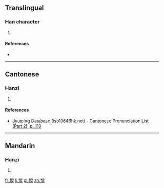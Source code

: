 ==Translingual==

===Han character===
{{Han char|rn=61|rad=心|as=11|sn=14|four=|canj=PFBG|ids=⿰忄堂}}

# {{defn|Han|sort=心11}}

====References====
* {{Han ref|kx=0401.370|dkj=11177|hdz=42345.150|uh=6186|ud=24966}}

----

==Cantonese==

===Hanzi===
{{yue-hanzi|jyut=[[caang1]]|y=chaang1}}

# {{defn|lang=yue|sort=心11}}

====References====
* [http://www.iso10646hk.net/jp/document/download.jsp Jyutping Database (iso10646hk.net) - Cantonese Pronunciation List (Part 2), p. 110]

----

==Mandarin==

===Hanzi===
{{cmn-hanzi|pin=[[chēng]] ([[cheng1]])|wg=ch'eng<sup>1</sup>}}

# {{defn|lang=cmn|sort=心11}}

[[fr:憆]]
[[li:憆]]
[[pl:憆]]
[[zh:憆]]